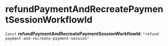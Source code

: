 
# refundPaymentAndRecreatePaymentSessionWorkflowId

 `Const` **refundPaymentAndRecreatePaymentSessionWorkflowId**: `"refund-payment-and-recreate-payment-session"`
